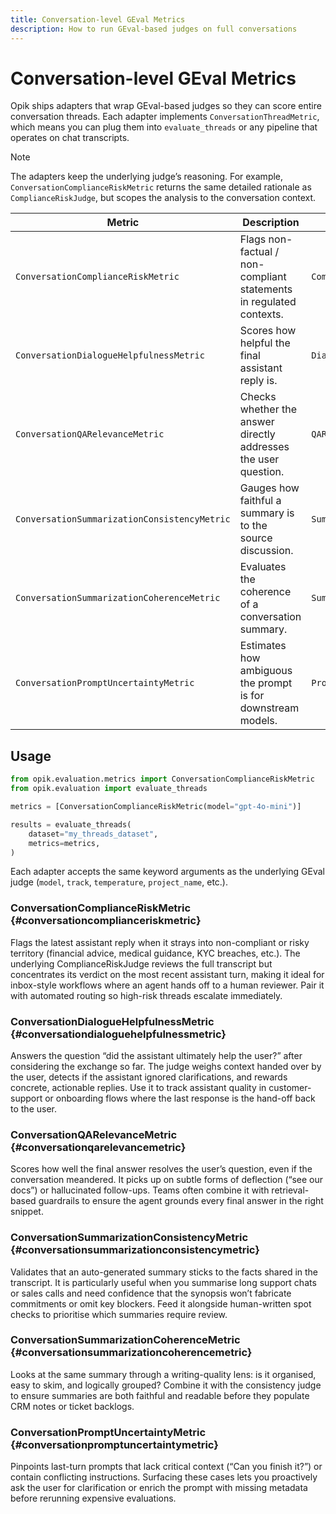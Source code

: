 ```yaml
---
title: Conversation-level GEval Metrics
description: How to run GEval-based judges on full conversations
---
```


# Conversation-level GEval Metrics

Opik ships adapters that wrap GEval-based judges so they can score entire conversation threads. Each adapter implements `ConversationThreadMetric`, which means you can plug them into `evaluate_threads` or any pipeline that operates on chat transcripts.

> [!NOTE]
> The adapters keep the underlying judge’s reasoning. For example, `ConversationComplianceRiskMetric` returns the same detailed rationale as `ComplianceRiskJudge`, but scopes the analysis to the conversation context.

| Metric | Description | Underlying Judge |
| --- | --- | --- |
| `ConversationComplianceRiskMetric` | Flags non-factual / non-compliant statements in regulated contexts. | `ComplianceRiskJudge` |
| `ConversationDialogueHelpfulnessMetric` | Scores how helpful the final assistant reply is. | `DialogueHelpfulnessJudge` |
| `ConversationQARelevanceMetric` | Checks whether the answer directly addresses the user question. | `QARelevanceJudge` |
| `ConversationSummarizationConsistencyMetric` | Gauges how faithful a summary is to the source discussion. | `SummarizationConsistencyJudge` |
| `ConversationSummarizationCoherenceMetric` | Evaluates the coherence of a conversation summary. | `SummarizationCoherenceJudge` |
| `ConversationPromptUncertaintyMetric` | Estimates how ambiguous the prompt is for downstream models. | `PromptUncertaintyJudge` |

## Usage

```python
from opik.evaluation.metrics import ConversationComplianceRiskMetric
from opik.evaluation import evaluate_threads

metrics = [ConversationComplianceRiskMetric(model="gpt-4o-mini")]

results = evaluate_threads(
    dataset="my_threads_dataset",
    metrics=metrics,
)
```

Each adapter accepts the same keyword arguments as the underlying GEval judge (`model`, `track`, `temperature`, `project_name`, etc.).

### ConversationComplianceRiskMetric {#conversationcomplianceriskmetric}
Flags the latest assistant reply when it strays into non-compliant or risky territory (financial advice, medical guidance, KYC breaches, etc.). The underlying ComplianceRiskJudge reviews the full transcript but concentrates its verdict on the most recent assistant turn, making it ideal for inbox-style workflows where an agent hands off to a human reviewer. Pair it with automated routing so high-risk threads escalate immediately.

### ConversationDialogueHelpfulnessMetric {#conversationdialoguehelpfulnessmetric}
Answers the question “did the assistant ultimately help the user?” after considering the exchange so far. The judge weighs context handed over by the user, detects if the assistant ignored clarifications, and rewards concrete, actionable replies. Use it to track assistant quality in customer-support or onboarding flows where the last response is the hand-off back to the user.

### ConversationQARelevanceMetric {#conversationqarelevancemetric}
Scores how well the final answer resolves the user’s question, even if the conversation meandered. It picks up on subtle forms of deflection (“see our docs”) or hallucinated follow-ups. Teams often combine it with retrieval-based guardrails to ensure the agent grounds every final answer in the right snippet.

### ConversationSummarizationConsistencyMetric {#conversationsummarizationconsistencymetric}
Validates that an auto-generated summary sticks to the facts shared in the transcript. It is particularly useful when you summarise long support chats or sales calls and need confidence that the synopsis won’t fabricate commitments or omit key blockers. Feed it alongside human-written spot checks to prioritise which summaries require review.

### ConversationSummarizationCoherenceMetric {#conversationsummarizationcoherencemetric}
Looks at the same summary through a writing-quality lens: is it organised, easy to skim, and logically grouped? Combine it with the consistency judge to ensure summaries are both faithful and readable before they populate CRM notes or ticket backlogs.

### ConversationPromptUncertaintyMetric {#conversationpromptuncertaintymetric}
Pinpoints last-turn prompts that lack critical context (“Can you finish it?”) or contain conflicting instructions. Surfacing these cases lets you proactively ask the user for clarification or enrich the prompt with missing metadata before rerunning expensive evaluations.
